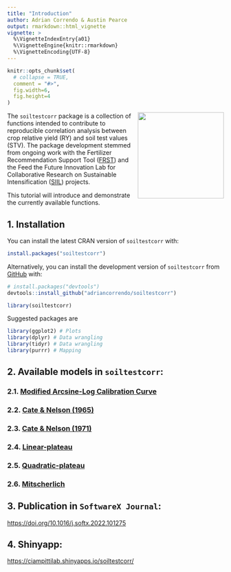```yaml
---
title: "Introduction"
author: Adrian Correndo & Austin Pearce 
output: rmarkdown::html_vignette
vignette: >
  %\VignetteIndexEntry{a01}
  %\VignetteEngine{knitr::rmarkdown}
  %\VignetteEncoding{UTF-8}
---
```


```r
knitr::opts_chunk$set(
  # collapse = TRUE,
  comment = "#>",
  fig.width=6, 
  fig.height=4
)
```

<img src="../man/figures/soiltestcorr_logo.png" align="right" height="200" style="float:right; height:200px;">

The `soiltestcorr` package is a collection of functions intended to contribute to reproducible correlation analysis between crop relative yield (RY) and soil test values (STV). The package development stemmed from ongoing work with the Fertilizer Recommendation Support Tool ([FRST](https://soiltestfrst.org/)) and the Feed the Future Innovation Lab for Collaborative Research on Sustainable Intensification ([SIIL](https://www.siildigitalagconsortium.com/)) projects. <br/> 

This tutorial will introduce and demonstrate the currently available functions. <br/>

## 1. Installation

You can install the latest CRAN version of `soiltestcorr` with: <br/>

``` r
install.packages("soiltestcorr")
```

Alternatively, you can install the development version of `soiltestcorr` from [GitHub](https://github.com/adriancorrendo/soiltestcorr) with:

``` r
# install.packages("devtools")
devtools::install_github("adriancorrendo/soiltestcorr")
```

```r
library(soiltestcorr)
```

Suggested packages are
```r
library(ggplot2) # Plots
library(dplyr) # Data wrangling
library(tidyr) # Data wrangling
library(purrr) # Mapping

```

## 2. Available models in `soiltestcorr`: <br/>

### 2.1. [Modified Arcsine-Log Calibration Curve](https://adriancorrendo.github.io/soiltestcorr/articles/mod_alcc_tutorial.html) <br/>

### 2.2. [Cate & Nelson (1965)](https://adriancorrendo.github.io/soiltestcorr/articles/cate_nelson_1965_tutorial.html) <br/>

### 2.3. [Cate & Nelson (1971)](https://adriancorrendo.github.io/soiltestcorr/articles/cate_nelson_1971_tutorial.html) <br/>

### 2.4. [Linear-plateau](https://adriancorrendo.github.io/soiltestcorr/articles/linear_plateau_tutorial.html) <br/>

### 2.5. [Quadratic-plateau](https://adriancorrendo.github.io/soiltestcorr/articles/quadratic_plateau_tutorial.html) <br/>

### 2.6. [Mitscherlich](https://adriancorrendo.github.io/soiltestcorr/articles/mitscherlich_tutorial.html) <br/>


## 3. Publication in `SoftwareX Journal`: <br/>

[https://doi.org/10.1016/j.softx.2022.101275](https://doi.org/10.1016/j.softx.2022.101275) <br/>

## 4. Shinyapp: <br/>

[https://ciampittilab.shinyapps.io/soiltestcorr/](https://ciampittilab.shinyapps.io/soiltestcorr/) <br/>
